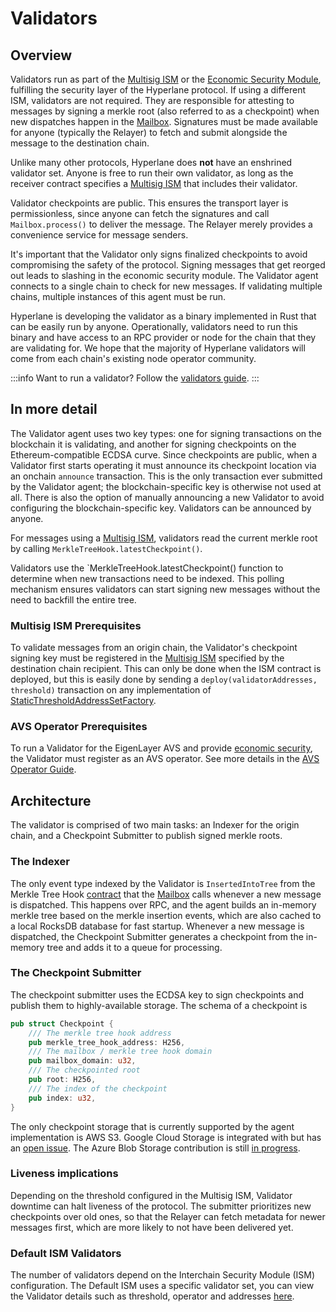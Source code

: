 # Validators

## Overview

Validators run as part of the [Multisig ISM](../ISM/multisig-ISM.mdx) or the [Economic Security Module](../economic-security/economic-security.mdx), fulfilling the security layer of the Hyperlane protocol. If using a different ISM, validators are not required. They are responsible for attesting to messages by signing a merkle root (also referred to as a checkpoint) when new dispatches happen in the [Mailbox](../mailbox.mdx). Signatures must be made available for anyone (typically the Relayer) to fetch and submit alongside the message to the destination chain.

Unlike many other protocols, Hyperlane does **not** have an enshrined validator set. Anyone is free to run their own validator, as long as the receiver contract specifies a [Multisig ISM](../ISM/multisig-ISM.mdx) that includes their validator.

Validator checkpoints are public. This ensures the transport layer is permissionless, since anyone can fetch the signatures and call `Mailbox.process()` to deliver the message. The Relayer merely provides a convenience service for message senders.

It's important that the Validator only signs finalized checkpoints to avoid compromising the safety of the protocol. Signing messages that get reorged out leads to slashing in the economic security module. The Validator agent connects to a single chain to check for new messages. If validating multiple chains, multiple instances of this agent must be run.

Hyperlane is developing the validator as a binary implemented in Rust that can be easily run by anyone. Operationally, validators need to run this binary and have access to an RPC provider or node for the chain that they are validating for. We hope that the majority of Hyperlane validators will come from each chain's existing node operator community.

:::info
Want to run a validator? Follow the [validators guide](../../operate/validators/run-validators.mdx).
:::

## In more detail

The Validator agent uses two key types: one for signing transactions on the blockchain it is validating, and another for signing checkpoints on the Ethereum-compatible ECDSA curve. Since checkpoints are public, when a Validator first starts operating it must announce its checkpoint location via an onchain `announce` transaction. This is the only transaction ever submitted by the Validator agent; the blockchain-specific key is otherwise not used at all. There is also the option of manually announcing a new Validator to avoid configuring the blockchain-specific key. Validators can be announced by anyone.

For messages using a [Multisig ISM](../../reference/ISM/multisig-ISM-interface.mdx), validators read the current merkle root by calling `MerkleTreeHook.latestCheckpoint()`.

Validators use the `MerkleTreeHook.latestCheckpoint() function to determine when new transactions need to be indexed. This polling mechanism ensures validators can start signing new messages without the need to backfill the entire tree.

### Multisig ISM Prerequisites

To validate messages from an origin chain, the Validator's checkpoint signing key must be registered in the [Multisig ISM](../../reference/ISM/multisig-ISM-interface.mdx) specified by the destination chain recipient. This can only be done when the ISM contract is deployed, but this is easily done by sending a `deploy(validatorAddresses, threshold)` transaction on any implementation of [StaticThresholdAddressSetFactory](https://github.com/hyperlane-xyz/hyperlane-monorepo/blob/be4617b18ba638e0ef5a5326614bc4f8c58d25f9/solidity/contracts/libs/StaticAddressSetFactory.sol#L10).

### AVS Operator Prerequisites

To run a Validator for the EigenLayer AVS and provide [economic security](../economic-security/economic-security.mdx), the Validator must register as an AVS operator. See more details in the [AVS Operator Guide](../../guides/avs-operator-guide.mdx).

## Architecture

The validator is comprised of two main tasks: an Indexer for the origin chain, and a Checkpoint Submitter to publish signed merkle roots.

### The Indexer

The only event type indexed by the Validator is `InsertedIntoTree` from the Merkle Tree Hook [contract](https://github.com/hyperlane-xyz/hyperlane-monorepo/blob/be4617b18ba638e0ef5a5326614bc4f8c58d25f9/solidity/contracts/hooks/MerkleTreeHook.sol#L32) that the [Mailbox](../mailbox.mdx) calls whenever a new message is dispatched. This happens over RPC, and the agent builds an in-memory merkle tree based on the merkle insertion events, which are also cached to a local RocksDB database for fast startup. Whenever a new message is dispatched, the Checkpoint Submitter generates a checkpoint from the in-memory tree and adds it to a queue for processing.

### The Checkpoint Submitter

The checkpoint submitter uses the ECDSA key to sign checkpoints and publish them to highly-available storage. The schema of a checkpoint is

```rust
pub struct Checkpoint {
    /// The merkle tree hook address
    pub merkle_tree_hook_address: H256,
    /// The mailbox / merkle tree hook domain
    pub mailbox_domain: u32,
    /// The checkpointed root
    pub root: H256,
    /// The index of the checkpoint
    pub index: u32,
}
```

The only checkpoint storage that is currently supported by the agent implementation is AWS S3. Google Cloud Storage is integrated with but has an [open issue](https://github.com/hyperlane-xyz/hyperlane-monorepo/issues/4069). The Azure Blob Storage contribution is still [in progress](https://github.com/eigerco/hyperlane-monorepo/pull/2).

### Liveness implications

Depending on the threshold configured in the Multisig ISM, Validator downtime can halt liveness of the protocol. The submitter prioritizes new checkpoints over old ones, so that the Relayer can fetch metadata for newer messages first, which are more likely to not have been delivered yet.

### Default ISM Validators

The number of validators depend on the Interchain Security Module (ISM) configuration. The Default ISM uses a specific validator set, you can view the Validator details such as threshold, operator and addresses [here](../../reference/default-ism-validators).
